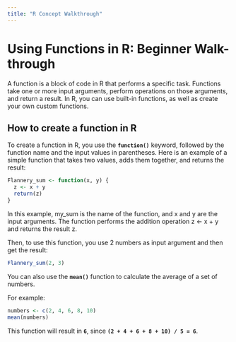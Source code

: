 ```yaml
---
title: "R Concept Walkthrough"
---
```


# Using Functions in R: Beginner Walk-through

A function is a block of code in R that performs a specific task. Functions take one or more input arguments, perform operations on those arguments, and return a result. In R, you can use built-in functions, as well as create your own custom functions.

## **How to create a function in R**

To create a function in R, you use the **`function()`** keyword, followed by the function name and the input values in parentheses. Here is an example of a simple function that takes two values, adds them together, and returns the result:

```r
Flannery_sum <- function(x, y) {
  z <- x + y
  return(z)
}
```

In this example, my_sum is the name of the function, and x and y are the input arguments. The function performs the addition operation z \<- x + y and returns the result z.

Then, to use this function, you use 2 numbers as input argument and then get the result:

```r
Flannery_sum(2, 3)

```

You can also use the **`mean()`** function to calculate the average of a set of numbers.

For example:

```r
numbers <- c(2, 4, 6, 8, 10)
mean(numbers)
```

This function will result in **`6`**, since **`(2 + 4 + 6 + 8 + 10) / 5 = 6`**.
